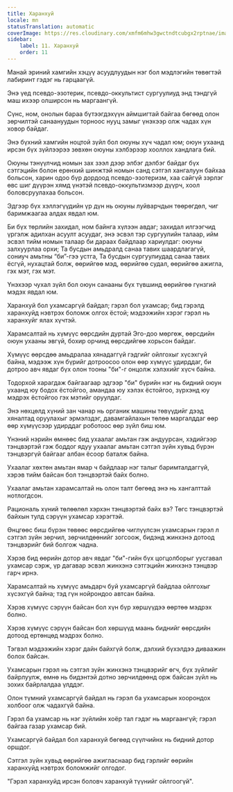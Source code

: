 ```yaml
---
title: Харанхуй
locale: mn
statusTranslation: automatic
coverImage: https://res.cloudinary.com/xmfm6mhw3gwctndtcubgx2rptnae/image/upload/v1741354419/small_cover_la_gran_rebelion_28716e29d2.webp
sidebar:
    label: 11. Харанхуй
    order: 11
---
```

Манай эриний хамгийн хэцүү асуудлуудын нэг бол мэдлэгийн төвөгтэй лабиринт гэдэг нь гарцаагүй.

Энэ үед псевдо-эзотерик, псевдо-оккультист сургуулиуд энд тэндгүй маш ихээр олширсон нь маргаангүй.

Сүнс, ном, онолын бараа бүтээгдэхүүн аймшигтай байгаа бөгөөд олон зөрчилтэй санаануудын торноос нууц замыг үнэхээр олж чадах хүн ховор байдаг.

Энэ бүхний хамгийн ноцтой зүйл бол оюуны хүч чадал юм; оюун ухаанд ирсэн бүх зүйлээрээ зөвхөн оюуны хэлбэрээр хооллох хандлага бий.

Оюуны тэнүүлчид номын зах зээл дээр элбэг дэлбэг байдаг бүх сэтгэцийн болон ерөнхий шинжтэй номын санд сэтгэл хангалуун байхаа больсон, харин одоо бүр дордоод псевдо-эзотеризм, хаа сайгүй зэрлэг өвс шиг дүүрэн хямд үнэтэй псевдо-оккультизмээр дүүрч, хоол боловсруулахаа больсон.

Эдгээр бүх хэллэгүүдийн үр дүн нь оюуны луйварчдын төөрөгдөл, чиг баримжаагаа алдах явдал юм.

Би бүх төрлийн захидал, ном байнга хүлээн авдаг; захидал илгээгчид үргэлж адилхан асуулт асуудаг, энэ эсвэл тэр сургуулийн талаар, ийм эсвэл тийм номын талаар би дараах байдлаар хариулдаг: оюуны залхуурлаа орхи; Та бусдын амьдралд санаа тавих шаардлагагүй, сониуч амьтны “би”-гээ устга, Та бусдын сургуулиудад санаа тавих ёсгүй, нухацтай болж, өөрийгөө мэд, өөрийгөө судал, өөрийгөө ажигла, гэх мэт, гэх мэт.

Үнэхээр чухал зүйл бол оюун санааны бүх түвшинд өөрийгөө гүнзгий мэдэх явдал юм.

Харанхуй бол ухамсаргүй байдал; гэрэл бол ухамсар; бид гэрэлд харанхуйд нэвтрэх боломж олгох ёстой; мэдээжийн хэрэг гэрэл нь харанхуйг ялах хүчтэй.

Харамсалтай нь хүмүүс өөрсдийн дуртай Эго-доо мөргөж, өөрсдийн оюун ухааны эвгүй, бохир орчинд өөрсдийгөө хорьсон байдаг.

Хүмүүс өөрсдөө амьдралаа хянадаггүй гэдгийг ойлгохыг хүсэхгүй байна, мэдээж хүн бүрийг дотроосоо олон өөр хүмүүс удирддаг, би дотроо авч явдаг бүх олон тооны "би"-г онцолж хэлэхийг хүсч байна.

Тодорхой харагдаж байгаагаар эдгээр "би" бүрийн нэг нь бидний оюун ухаанд юу бодох ёстойгоо, амандаа юу хэлэх ёстойгоо, зүрхэнд юу мэдрэх ёстойгоо гэх мэтийг оруулдаг.

Энэ нөхцөлд хүний зан чанар нь органик машины төвүүдийг дээд хяналтад оруулахыг эрмэлздэг, давамгайлахын төлөө маргалддаг өөр өөр хүмүүсээр удирддаг роботоос өөр зүйл биш юм.

Үнэний нэрийн өмнөөс бид ухаалаг амьтан гэж андуурсан, хэдийгээр тэнцвэртэй гэж боддог ядуу ухаалаг амьтан сэтгэл зүйн хувьд бүрэн тэнцвэргүй байгааг албан ёсоор баталж байна.

Ухаалаг хөхтөн амьтан ямар ч байдлаар нэг талыг баримталдаггүй, хэрэв тийм байсан бол тэнцвэртэй байх болно.

Ухаалаг амьтан харамсалтай нь олон талт бөгөөд энэ нь хангалттай нотлогдсон.

Рациональ хүний төлөөлөл хэрхэн тэнцвэртэй байх вэ? Төгс тэнцвэртэй байхын тулд сэрүүн ухамсар хэрэгтэй.

Өнцгөөс биш бүрэн төвөөс өөрсдийгөө чиглүүлсэн ухамсарын гэрэл л сэтгэл зүйн зөрчил, зөрчилдөөнийг зогсоож, бидэнд жинхэнэ дотоод тэнцвэрийг бий болгож чадна.

Хэрэв бид өөрийн дотор авч явдаг "би"-гийн бүх цогцолборыг уусгавал ухамсар сэрж, үр дагавар эсвэл жинхэнэ сэтгэцийн жинхэнэ тэнцвэр гарч ирнэ.

Харамсалтай нь хүмүүс амьдарч буй ухамсаргүй байдлаа ойлгохыг хүсэхгүй байна; тэд гүн нойрондоо автсан байна.

Хэрэв хүмүүс сэрүүн байсан бол хүн бүр хөршүүдээ өөртөө мэдрэх болно.

Хэрэв хүмүүс сэрүүн байсан бол хөршүүд маань биднийг өөрсдийн дотоод ертөнцөд мэдрэх болно.

Тэгвэл мэдээжийн хэрэг дайн байхгүй болж, дэлхий бүхэлдээ диваажин болох байсан.

Ухамсарын гэрэл нь сэтгэл зүйн жинхэнэ тэнцвэрийг өгч, бүх зүйлийг байрлуулж, өмнө нь бидэнтэй дотно зөрчилдөөнд орж байсан зүйл нь зохих байрлалдаа үлддэг.

Олон түмний ухамсаргүй байдал нь гэрэл ба ухамсарын хоорондох холбоог олж чадахгүй байна.

Гэрэл ба ухамсар нь нэг зүйлийн хоёр тал гэдэг нь маргаангүй; гэрэл байгаа газар ухамсар бий.

Ухамсаргүй байдал бол харанхуй бөгөөд сүүлчийнх нь бидний дотор оршдог.

Сэтгэл зүйн хувьд өөрийгөө ажигласнаар бид гэрлийг өөрийн харанхуйд нэвтрэх боломжийг олгодог.

"Гэрэл харанхуйд ирсэн боловч харанхуй түүнийг ойлгоогүй".

